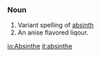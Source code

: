 ===Noun===
#Variant spelling of [[absinth]]
#An anise flavored liqour.

[[io:Absinthe]]
[[it:absinthe]]